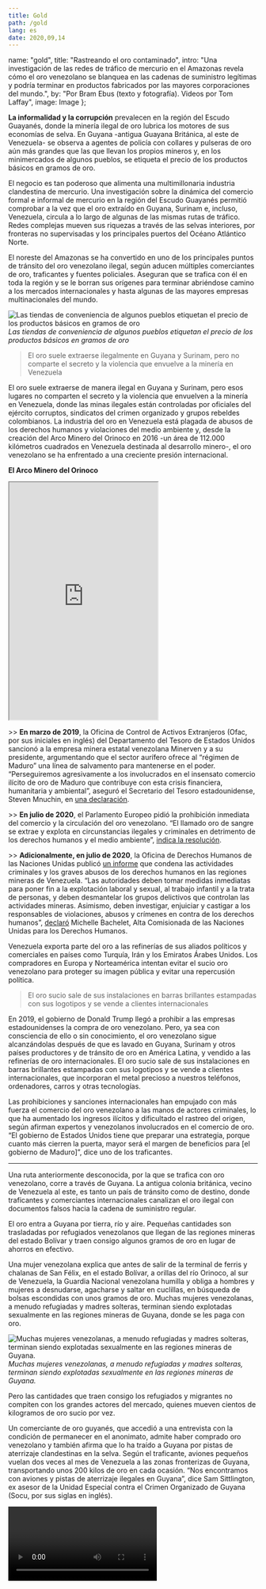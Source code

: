 ---
title: Gold
path: /gold
lang: es
date: 2020,09,14
---


  name: "gold",
  title: "Rastreando el oro contaminado",
  intro: "Una investigación de las redes de tráfico de mercurio en el Amazonas revela cómo el oro venezolano se blanquea en las cadenas de suministro legítimas y podría terminar en productos fabricados por las mayores corporaciones del mundo.",
  by: "Por Bram Ebus (texto y fotografía). Videos por Tom Laffay",
  image: Image
};

**La informalidad y la corrupción** prevalecen en la región del Escudo Guayanés, donde la minería ilegal de oro lubrica los motores de sus economías de selva. En Guyana -antigua Guayana Británica, al este de Venezuela- se observa a agentes de policía con collares y pulseras de oro aún más grandes que las que llevan los propios mineros y, en los minimercados de algunos pueblos, se etiqueta el precio de los productos básicos en gramos de oro.

El negocio es tan poderoso que alimenta una multimillonaria industria clandestina de mercurio. Una investigación sobre la dinámica del comercio formal e informal de mercurio en la región del Escudo Guayanés permitió comprobar a la vez que el oro extraído en Guyana, Surinam e, incluso, Venezuela, circula a lo largo de algunas de las mismas rutas de tráfico. Redes complejas mueven sus riquezas a través de las selvas interiores, por fronteras no supervisadas y los principales puertos del Océano Atlántico Norte.

El noreste del Amazonas se ha convertido en uno de los principales puntos de tránsito del oro venezolano ilegal, según aducen múltiples comerciantes de oro, traficantes y fuentes policiales. Aseguran que se trafica con él en toda la región y se le borran sus orígenes para terminar abriéndose camino a los mercados internacionales y hasta algunas de las mayores empresas multinacionales del mundo.


![Las tiendas de conveniencia de algunos pueblos etiquetan el precio de los productos básicos en gramos de oro](../../images/fotos/Guyana-35.jpg) *Las tiendas de conveniencia de algunos pueblos etiquetan el precio de los productos básicos en gramos de oro*

> El oro suele extraerse ilegalmente en Guyana y Surinam, pero no comparte el secreto y la violencia que envuelve a la minería en Venezuela

El oro suele extraerse de manera ilegal en Guyana y Surinam, pero esos lugares no comparten el secreto y la violencia que envuelven a la minería en Venezuela, donde las minas ilegales están controladas por oficiales del ejército corruptos, sindicatos del crimen organizado y grupos rebeldes colombianos. La industria del oro en Venezuela está plagada de abusos de los derechos humanos y violaciones del medio ambiente y, desde la creación del Arco Minero del Orinoco en 2016 -un área de 112.000 kilómetros cuadrados en Venezuela destinada al desarrollo minero-, el oro venezolano se ha enfrentado a una creciente presión internacional.

**El Arco Minero del Orinoco**
<iframe height="480" src="https://infoamazonia.org/pt/embed/?map_only=1&map_id=17448&width=960&height=480"></iframe>

\>\> **En marzo de 2019**, la Oficina de Control de Activos Extranjeros (Ofac, por sus iniciales en inglés) del Departamento del Tesoro de Estados Unidos sancionó a la empresa minera estatal venezolana Minerven y a su presidente, argumentando que el sector aurífero ofrece al “régimen de Maduro” una línea de salvamento para mantenerse en el poder. “Perseguiremos agresivamente a los involucrados en el insensato comercio ilícito de oro de Maduro que contribuye con esta crisis financiera, humanitaria y ambiental”, aseguró el Secretario del Tesoro estadounidense, Steven Mnuchin, en [una declaración](https://home.treasury.gov/news/press-releases/sm631).

\>\> **En julio de 2020**, el Parlamento Europeo pidió la prohibición inmediata del comercio y la circulación del oro venezolano. “El llamado oro de sangre se extrae y explota en circunstancias ilegales y criminales en detrimento de los derechos humanos y el medio ambiente”, [indica la resolución](https://www.europarl.europa.eu/doceo/document/TA-9-2020-0193_EN.html).

\>\> **Adicionalmente, en julio de 2020**, la Oficina de Derechos Humanos de las Naciones Unidas publicó [un informe](https://www.ohchr.org/EN/HRBodies/HRC/RegularSessions/Session44/Documents/A_HRC_44_54.pdf) que condena las actividades criminales y los graves abusos de los derechos humanos en las regiones mineras de Venezuela. “Las autoridades deben tomar medidas inmediatas para poner fin a la explotación laboral y sexual, al trabajo infantil y a la trata de personas, y deben desmantelar los grupos delictivos que controlan las actividades mineras. Asimismo, deben investigar, enjuiciar y castigar a los responsables de violaciones, abusos y crímenes en contra de los derechos humanos”, [declaró](https://news.un.org/en/story/2020/07/1068391) Michelle Bachelet, Alta Comisionada de las Naciones Unidas para los Derechos Humanos.

Venezuela exporta parte del oro a las refinerías de sus aliados políticos y comerciales en países como Turquía, Irán y los Emiratos Árabes Unidos. Los compradores en Europa y Norteamérica intentan evitar el sucio oro venezolano para proteger su imagen pública y evitar una repercusión política.

> El oro sucio sale de sus instalaciones en barras brillantes estampadas con sus logotipos y se vende a clientes internacionales

En 2019, el gobierno de Donald Trump llegó a prohibir a las empresas estadounidenses la compra de oro venezolano. Pero, ya sea con consciencia de ello o sin conocimiento, el oro venezolano sigue alcanzándolas después de que es lavado en Guyana, Surinam y otros países productores y de tránsito de oro en América Latina, y vendido a las refinerías de oro internacionales. El oro sucio sale de sus instalaciones en barras brillantes estampadas con sus logotipos y se vende a clientes internacionales, que incorporan el metal precioso a nuestros teléfonos, ordenadores, carros y otras tecnologías.

Las prohibiciones y sanciones internacionales han empujado con más fuerza el comercio del oro venezolano a las manos de actores criminales, lo que ha aumentado los ingresos ilícitos y dificultado el rastreo del origen, según afirman expertos y venezolanos involucrados en el comercio de oro. “El gobierno de Estados Unidos tiene que preparar una estrategia, porque cuanto más cierren la puerta, mayor será el margen de beneficios para [el gobierno de Maduro]”, dice uno de los traficantes.

---

Una ruta anteriormente desconocida, por la que se trafica con oro venezolano, corre a través de Guyana. La antigua colonia británica, vecino de Venezuela al este, es tanto un país de tránsito como de destino, donde traficantes y comerciantes internacionales canalizan el oro ilegal con documentos falsos hacia la cadena de suministro regular.

El oro entra a Guyana por tierra, río y aire. Pequeñas cantidades son trasladadas por refugiados venezolanos que llegan de las regiones mineras del estado Bolívar y traen consigo algunos gramos de oro en lugar de ahorros en efectivo.

Una mujer venezolana explica que antes de salir de la terminal de ferris y chalanas de San Félix, en el estado Bolívar, a orillas del río Orinoco, al sur de Venezuela, la Guardia Nacional venezolana humilla y obliga a hombres y mujeres a desnudarse, agacharse y saltar en cuclillas, en búsqueda de bolsas escondidas con unos gramos de oro. Muchas mujeres venezolanas, a menudo refugiadas y madres solteras, terminan siendo explotadas sexualmente en las regiones mineras de Guyana, donde se les paga con oro.

![Muchas mujeres venezolanas, a menudo refugiadas y madres solteras, terminan siendo explotadas sexualmente en las regiones mineras de Guyana.](../../images/fotos/Guyana-51.jpg) *Muchas mujeres venezolanas, a menudo refugiadas y madres solteras, terminan siendo explotadas sexualmente en las regiones mineras de Guyana.*

Pero las cantidades que traen consigo los refugiados y migrantes no compiten con los grandes actores del mercado, quienes mueven cientos de kilogramos de oro sucio por vez.

Un comerciante de oro guyanés, que accedió a una entrevista con la condición de permanecer en el anonimato, admite haber comprado oro venezolano y también afirma que lo ha traído a Guyana por pistas de aterrizaje clandestinas en la selva. Según el traficante, aviones pequeños vuelan dos veces al mes de Venezuela a las zonas fronterizas de Guyana, transportando unos 200 kilos de oro en cada ocasión. “Nos encontramos con aviones y pistas de aterrizaje ilegales en Guyana”, dice Sam Sittlington, ex asesor de la Unidad Especial contra el Crimen Organizado de Guyana (Socu, por sus siglas en inglés).

<Video url="https://youtube.com/embed/667YSC2CFRc" />

Desde los inicios de la crisis económica y humanitaria en Venezuela en 2013, la hiperinflación en el país se ha disparado. Los comerciantes venezolanos que no disponen de efectivo ofrecen el oro a precios de descuento, a veces 40% por debajo de la tasa del mercado, con el fin de obtener divisas. “No hay  que hacer ningún papeleo con ese oro”, dice el comerciante de oro guyanés. “Están hambrientos de dólares, y por eso pueden permitirse dar 200 kilos a crédito”.

Los traficantes también llevan oro venezolano a Guyana a través de Brasil. El traficante guyanés afirma que, hasta hace poco, en Guyana se traficaban alrededor de diez kilos por semana a través de la frontera con Brasil por Lethem, en lo profundo de la selva en el alto río Esequibo, que luego enviaban en vuelos directos a Georgetown, la capital del país sobre la costa norte.

El dinero en efectivo se lleva a través de la frontera a Venezuela o a Brasil mediante transportistas ilegales, según afirman varias fuentes, incluyendo un oficial de inteligencia extranjero y un comerciante de oro de Guyana. Ambos solicitaron el anonimato para hablar libremente. Los transportistas ilegales de efectivo que cruzan de frontera a frontera llevan millones de dólares estadounidenses, libras esterlinas o euros, a la vez. “Incluso si la aduana incautara el dinero, lo devolvería a los transportistas ilegales en un par de días”, dice Sittlington.

> No hay ningún trámite con el oro”, dice el comerciante de oro guyanés

![Centenas de kilos por semana son traficados en Guyana a través de la ciudad fronteriza de Lethem.](../../images/fotos/IMG_3791.jpg) *Centenas de kilos por semana son traficados en Guyana a través de la ciudad fronteriza de Lethem.*

Los transportistas ilegales, a menudo jóvenes estudiantes de Boa Vista -ciudad del estado brasileño de Roraima-, traen dinero en efectivo a Brasil hasta tres veces por semana, según el oficial de inteligencia extranjero. “Utilizan muchachos muy jóvenes y les pagan 50 dólares por traerlo”, asegura.

Se desconoce la cantidad total de oro venezolano que circula por Guyana, pero es evidente que una parte termina en manos de algunos de los principales exportadores de oro de Guyana, de acuerdo a fuentes gubernamentales de alto rango, que hablaron para este reportaje con la condición de permanecer en el anonimato. Un especialista en minería, familiarizado con la llegada del oro venezolano a Guyana desde 2018, cree que todos los exportadores de oro de Guyana están involucrados. “No es difícil transportarlo de Venezuela a Georgetown”, dice.

> “Hemos recibido informes de que tenemos comerciantes que compran oro proveniente de Venezuela”

La Junta de Oro de Guyana, que supervisa el refinado y la exportación de oro en el país, es consciente de que el oro venezolano puede estar filtrándose en la cadena de suministros del país pero, hasta ahora, no ha podido ponerle freno. “Hemos recibido informes de que tenemos comerciantes que compran oro proveniente de Venezuela”, dice Eondrene Thompson, gerente general de la Junta de Oro de Guyana (GGB, por sus siglas en inglés). Advirtió que, sin embargo, la junta no tiene pruebas físicas que demuestren que el oro venezolano se trafica en Guyana.

<Gallery>

![It's not difficult to transport from Venezuela to Georgetown](../../images/fotos/Guyana-10.jpg) *It's not difficult to transport from Venezuela to Georgetown*

![](../../images/fotos/Guyana-27.jpg)

</Gallery>

Sin embargo, de acuerdo con Newell Dennison, comisionado de la Comisión de Geología y Minas de Guyana (GGMC, por sus siglas en inglés), las cantidades de oro extraído en Guyana difieren de la cantidad efectivamente declarada y comercializada. “La cantidad de oro que se declara a la GGB no se concilia fácilmente con la cantidad de oro que nuestros funcionarios de la GGMC determinan que se produce a partir de las operaciones in situ", dice. “Nos hemos encontrado con situaciones en las que la diferencia es alarmante”.

La producción de oro en las minas de menores dimensiones de Guyana se contrajo en el 2019, según múltiples fuentes, debido a problemas de acceso al combustible y a la reducción de las inversiones públicas en el sector. No obstante, las declaraciones de oro de los comerciantes y exportadores aumentaron en el 2019, lo que podría representar el oro procedente de minas ilegales de Guyana, o el oro traficado a través de Guyana desde otros países.

En los primeros cinco meses de 2020, los comerciantes de oro de Guyana declararon 940 kilos más que en el mismo período del 2019 -un aumento de casi 27% en medio de  la pandemia de la Covid-19-. La GGB también ha descubierto que los mineros registran las direcciones de los hoteles del interior de Guyana como el lugar de origen de donde supuestamente obtuvieron su oro, en vez de la dirección real de las minas.

<Sidenote side="left">
	Comerciantes de oro de Guyana declararon 940 kg más que en el mismo período del 2019 ―un aumento de casi el 27% durante la pandemia de la COVID-19
</Sidenote>

<iframe height="480" src="https://datawrapper.dwcdn.net/Dg0r7/2/"></iframe>

Fuentes del sector, incluidos comerciantes de oro, traficantes y organismos policiales, alegan que por lo menos dos de los exportadores de oro autorizados de Guyana, El Dorado Trading y Mohamed’s Trading, han comprado oro venezolano ilícito. El Dorado Trading exporta oro a Guardian International Gold Corp. en Canadá, Tony Goetz en Bélgica y Argor-Heraeus en Suiza. Mohamed’s Trading exporta a Zee Gold DMCC en los Emiratos Árabes Unidos.

Otras compañías, incluyendo varias multinacionales reconocidas, compran el oro directamente de estas refinerías. Argor-Heraeus, por ejemplo, vende su oro a Apple, Samsung, Microsoft, Phillip Morris, Ford y Tesla. Entre los clientes de Tony Goetz se encuentran Sony, Starbucks y Hewlett-Packard.

Fuentes familiarizadas con las prácticas de las empresas afirman que los mineros guyaneses que trabajan en Venezuela llevan el oro a Guyana y lo venden a El Dorado Trading y, en ocasiones, ambas empresas exportadoras compran oro directamente a delincuentes venezolanos, conocidos como malandros, en la frontera.

El Dorado Trading negó las acusaciones de que la empresa haya comprado oro venezolano, y Guardian International, Tony Goetz y Argor-Heraeus afirmaron que no tenían motivos para creer que El Dorado les hubiera vendido oro venezolano. "Nuestras propias normas y las normas legales en Suiza están entre las más estrictas del mundo y estamos absolutamente decididos a seguirlas", escribió el jefe de comunicaciones de Argos-Heraeus en un correo electrónico.

Mohamed's Trading no respondió a las solicitudes de comentarios.

Un traficante de oro venezolano alega que Mohamed’s Trading, propiedad de Nazar Mohamed, está comprando oro a líderes militares del régimen venezolano. “Mohamed, ese es quien manda allí [en Guyana]”, dice. “Él es quien está lanzando dólares a diestra y siniestra a esta gente”.

> “Desde allí, [el oro] sale ilegalmente hacia Guyana, lo entregan y traen dólares”

El traficante afirma que los militares le compran el oro a la guerrilla colombiana del Ejército de Liberación Nacional (ELN) cerca de una mina llamada Corre Gente, en el estado Bolívar, en Venezuela. “Allí hay una pista de aterrizaje”, afirma. “Desde allí, [el oro] sale ilegalmente hacia Guyana, lo entregan y traen dólares”.

Una fuente de un servicio de inteligencia extranjero afirma que Mohamed es el “principal protagonista” involucrado en el tráfico de bienes ilícitos de Venezuela a Guyana y luego al extranjero. “[Mohamed] está comprando oro venezolano; definitivamente es el mayor comprador, no hay duda. También está traficando cocaína y armas de fuego desde Venezuela”, explica el oficial de inteligencia extranjero, y añade que las armas se venden a clientes en Surinam y la cocaína sale a los mercados internacionales.

El traficante de oro también afirma que los líderes de Mohamed y El Dorado Trading tienen conocimiento de la relación de las empresas con el oro venezolano. “Están plenamente conscientes, porque tienen que dar el dinero por adelantado para la compra de moneda estadounidense en dólares de Guyana para pagar el oro y, a veces, ellos mismos mandan su valor por avión a través de la selva, hacia el interior”. La fuente afirmó haber vendido en una ocasión oro venezolano a El Dorado Trading.

<Video url="https://youtube.com/embed/lpQ-zLmw6pE" />

Los dirigentes de ambas empresas parecen estar conectados con las élites políticas de Guyana; ambos habrían aportado fondos tanto al actual partido gobernante como al anterior, y Mohamed habría donado un vehículo blindado al nuevo presidente, Irfaan Ali.

Tamesh Jagmohan, director de El Dorado Trading, sugirió que las acusaciones contra la empresa "emanan de personas con motivos ocultos": “No es raro en Guyana que ciertas agrupaciones privadas o públicas combinen esfuerzos para atacar a otras con fines competitivos, financieros o políticos", completa.

Independientemente de las acusaciones de contrabando de oro contra El Dorado Trading, el propio Jagmohan ha sido investigado por el la Oficina Federal de Investigaciones (FBI, por sus siglas en inglés) por contrabando de oro a Estados Unidos, y se sospecha que él y su compañía han lavado dinero para la organización terrorista libanesa Hezbollah. Jagmohan fue detenido en el aeropuerto de Miami en 2012 con 27 lingotes de oro que no declaró. Según una persona con conocimiento de la investigación, se le impuso una multa de 40.000 dólares y se le revocó la visa.

Según Sittlington, la Socu también ha descubierto que personas muy adornadas con joyas pasan oro de contrabando en vuelos a mercados de América del Norte, como Miami, y que las bolsas que contienen oro traspasan la seguridad del aeropuerto: "En otras palabras, hay corrupción en el aeropuerto", añade Sittlington. Según una fuente del gobierno, a finales de 2019, las autoridades detuvieron un envío de El Dorado de unos 125 kilogramos de oro listo para despegar hacia Barbados. El cargamento despertó sospechas después de que los funcionarios identificaron irregularidades con el sello y notaron que estaba previsto que saliera de un aeropuerto que no se utiliza para transportes oficiales de oro.

Parte del oro pasa por Surinam y luego se lleva a los Países Bajos, a veces en vuelos comerciales de KLM, antes de ser trasladado a Bélgica. KLM no pudo confirmar ni negar que había transportado oro en el pasado debido a la "naturaleza sensible de los envíos", pero añadió que en julio de 2019 decidió dejar de transportar oro venezolano.

Además de traficar con oro venezolano, los principales compradores de oro obtienen grandes beneficios utilizando para el dólar estadounidense un tipo de cambio diferente al de los bancos y el Estado, ganando unos pocos dólares por cada gramo de oro. También se gana más dinero a través de la evasión de impuestos. Los mineros venden su oro con un cargo por impuestos de 8,5 por ciento, que El Dorado Trading y Mohamed's Trading deben pagar al Estado. A menudo esto no sucede, y los impuestos pagados por los pequeños mineros se los quedan los mayores exportadores de oro de Guyana.

A pesar de que los funcionarios tienen conocimiento del tráfico y la evasión fiscal, no han podido ponerle fin. El oficial de inteligencia extranjera en Guyana se queja de que no se pueden construir casos legales debido a la profunda corrupción de las fuerzas del orden de Guyana. "La fuerza policial es parte del problema", dice, "no parte de la solución".

---

No todo el oro extraído o traficado en Guyana se vende directamente desde allí a refinerías internacionales. La anarquía y las fronteras sin supervisión del noreste de la cuenca amazónica permiten que gran parte de ese oro tenga todavía otra escala en lugares donde los impuestos son más bajos y donde se paga con divisas, como, por ejemplo, el vecino Surinam.

<Video url="https://youtube.com/embed/veX0nCa5ARQ" />

Sobre la ribera occidental del río Courantyne, que sirve de frontera entre Guyana y Surinam, se encuentra un pueblo pequeño llamado Corriverton. Desde allí, ferris transportan con frecuencia pasajeros y mercancía a través del río hasta Surinam, ofreciendo amplias oportunidades a los traficantes. Showtime (un seudónimo), comerciante ilegal de la localidad con trayectoria en la minería y el tráfico de oro, explica en pocas palabras cómo funcionan las economías de contrabando. “Todo lo que sé hacer es ir al interior, trabajar y llevar a casa el oro para mi familia”, dice Showtime. "Ahora me doy cuenta de que, si llevo ese oro a Surinam, voy a recibir el doble de dinero para mantener a mi familia. Así que voy a tratar de ser lo suficientemente creativo para llevar mi oro hasta allá”.

> "si llevo ese oro a Surinam, voy a recibir el doble de dinero para mantener a mi familia"

No es el único. “Se cree que, calculando por lo bajo, de 35% a 45% de nuestra producción de oro sale del país por contrabando, principalmente hacia Surinam”, dice Gabriel Lall, ex presidente de la GGB. “Y a eso le sumamos el supuesto oro venezolano que aparece [en Guyana]”.

Hasta hace poco, Surinam era el país más atractivo de la región para vender el metal precioso, con bajas tasas de regalías y ausencia de impuestos sobre el oro traído por los mineros de todo el Escudo Guayanés. Además, las tiendas de oro de Surinam solían pagar en dólares estadounidenses o euros, mientras que la mayoría de las tiendas de oro de Guyana, especialmente las más pequeñas, solo ofrecen la moneda local, el dólar guyanés.

A medida que el precio del metal se disparaba en los dos últimos años, las tiendas de oro brotaron como hongos por toda Paramaribo, la capital de Surinam, antigua Guayana Neerlandesa. Algunas tiendas de oro más pequeñas e independientes en el centro de la ciudad procesan uno o dos kilos al día y compran principalmente pequeñas cantidades a los mineros del interior. Sin embargo, hay participantes más grandes en el mercado. Uno de los mayores compradores de oro con licencia de exportación afirma que compra hasta 50 kilos por día a las tiendas de oro de toda la capital, un valor de mercado de más de tres millones de dólares.

<Gallery>

![A medida que el precio del oro se disparaba en los dos últimos años, las tiendas de oro aparecieron como hongos por toda Paramaribo..](../../images/fotos/DSC07015.jpg) *A medida que el precio del oro se disparaba en los dos últimos años, las tiendas de oro aparecieron como hongos por toda Paramaribo.*

![Alt](../../images/fotos/DSC07035.jpg)

![Alt](../../images/fotos/DSC07454.jpg)

![Alt](../../images/fotos/DSC07458.jpg)

![Alt](../../images/fotos/DSC07461.jpg)

![Alt](../../images/fotos/DSC07475.jpg)

</Gallery>

Ourominas es una de las mayores cadenas de compra de oro en Surinam, con múltiples tiendas en Paramaribo. Los compradores como Ourominas no están obligados a pedir a los vendedores ningún tipo de certificación o documentos de origen. En una de sus tiendas en Paramaribo, un empleado declaró que la empresa no exige ningún tipo de documentación para comprar oro y, por lo tanto, es imposible saber si fue extraído en el país o en el extranjero.

“Si es oro guyanés, tampoco lo sabemos”, dice el empleado. Por lo menos en otras diez tiendas de oro en Paramaribo ratificaron que no tenían ningún requisito ni proceso para averiguar de dónde proviene el oro, pero algunos empleados admitieron haber comprado con conocimiento oro de la vecina Guayana Francesa -al este-, de Guyana -al oeste-, e incluso de minas venezolanas.

Uno de los quemadores de una importante tienda de oro, cuyo trabajo es quemar el mercurio de las amalgamas de oro y mercurio que provienen de las minas, comentó que un venezolano entra una o dos veces al mes para despachar hasta 30 kilos de oro, pero se negó a dar más información. Un traficante de oro venezolano consultado para este informe afirma que los traficantes lavan el oro extraído ilegalmente de Venezuela, incorporándolo a la cadena de suministros legal de Surinam.

![Una importante tienda de oro, cuyo trabajo es quemar el mercurio de las amalgamas de oro y mercurio que provienen de las minas](../../images/fotos/DSC07464.jpg)

Algunas tiendas venden su oro al comerciante internacional de oro Kaloti Precious Metals, que tiene su refinería principal en Dubai, en Emiratos Árabes Unidos. Pero la multinacional también tiene una participación en la Casa de la Moneda de Kaloti Surinam (KMHS, por sus siglas en inglés).

La KMHS, inaugurada en 2015, funde y analiza el oro, y luego calcula las regalías que deben pagarse al gobierno de Surinam. Gran parte del oro proveniente de las pequeñas y medianas minas del interior de Surinam tiene que pasar por la KMHS, una empresa conjunta entre la refinería de Kaloti en Dubai, los comerciantes locales y el Estado de Surinam. Kaloti Precious Metals posee una participación mayoritaria en la operación, mientras que los comerciantes de Surinam poseen 30% y el Estado apenas 10%.

La KMHS nunca ha sido propietaria del metal precioso que entra por sus puertas, según su director, Ryan Tjon, pero sí monitorea a los compradores, y Tjon confirma que Kaloti Dubai es uno de los compradores de oro de Surinam. Kaloti consideró la construcción de esta industria en otros países de la región del Escudo Guayanés, pero finalmente eligió Surinam debido a su larga participación en la industria aurífera del país. La refinería de Kaloti en Dubai ha importado oro de Surinam desde la década de 1990.

La Casa de la Moneda debía convertir a Surinam en un “competitivo centro de comercio de lingotes de oro y un centro de excelencia para la industria de metales preciosos", [de acuerdo con Munir Kaloti](http://www.kalotipm.com/Media-Center-PressReleases-Details/7/KALOTI-OPENS-SURINAMES-FIRST-GOLD-REFINERY), presidente de Kaloti Precious Metals. La KMHS tiene una capacidad de procesamiento de 60.000 kilos de oro al año, un volumen mucho mayor que la producción anual de oro de Surinam. Su objetivo fue desde el inicio procesar el oro de todos los países del Escudo Guayanés, pero el gobierno no promovió la importación de oro de sus vecinos y el proyecto aún no ha generado ganancias.

En 2019, la KMHS procesó entre 15.000 y 20.000 kilos de oro, según Tjon. En teoría, esa es la mayoría del oro de Surinam que los doce exportadores del país compraron en operaciones de minería a pequeña escala o en las numerosas tiendas de oro del país. Pero, en la práctica, no hay garantías de que el oro que estos licenciatarios envían a la refinería antes de exportarlo realmente se extraiga en Surinam. “Sería muy difícil decir de dónde proviene”, declara Tjon.

La KMHS está en posición de rechazar oro si se presentan irregularidades, como, por ejemplo, si se mueven cantidades inusuales de oro a través de la Casa de la Moneda. Sin embargo, esto no ha sucedido en los tres años que Tjon ha dirigido la compañía. El director de la Casa de la Moneda es consciente de que el tráfico de oro es un problema, “pero nosotros, la agencia, no somos los que investigamos de dónde viene realmente el oro”, dice: “No somos un oficial de policía”. De acuerdo con Tjon, la refinería prefiere confiar en que los exportadores actúen con la debida diligencia. Si un exportador declara que es oro de Surinam, la KMHS lo acepta de buena fe.

> “No somos un oficial de policía”. De acuerdo con Tjon, la refinería más bien confía en que los exportadores actúen con la debida diligencia.

La falta de supervisión en todas las etapas, desde la tienda de oro más pequeña hasta la refinería con participación estatal, ha permitido a los traficantes lavar el oro, extraído ilegalmente, dentro de la cadena de suministros legal de Surinam. Pero una de las razones por las que es tan difícil para las autoridades tomar medidas drásticas contra el comercio ilícito es que, al igual que ocurre con el comercio de mercurio, las redes de tráfico de oro extraído ilegalmente están en continuo movimiento.

![Paramaribo. La capital de Surinam está sufriendo la crisis económica.](../../images/fotos/DSC07628.jpg) *Paramaribo. La capital de Surinam está sufriendo la crisis económica.*

La economía de Surinam se desplomó después de que el gobierno saliente de Desi Bouterse allanara en febrero el Banco Central y restringiera los tipos de cambio, lo que generó un pronunciado incremento de la inflación y llevó la economía al punto del colapso. Como consecuencia del desastre económico en curso, las monedas extranjeras comenzaron a ser escasas y el dólar de Surinam perdió rápidamente su valor.

Algunas tiendas de oro de Paramaribo ahora sólo pagan en moneda surinamesa, según un minero de oro local, o  cargan 10% de comisión por los pagos en dólares estadounidenses. En Surinam se aplica un tipo de cambio más caro para el euro o el dólar estadounidense, lo que hace que los precios del oro sean ahora más bajos, hasta 20% menos que el precio previo de mercado.

Otro comerciante afirma que esos cambios recientes han cambiado la dirección del comercio de oro de Surinam a través de la frontera. "El tráfico de oro se volvió atractivo de nuevo en Surinam", dice. "Pero ahora nuestro oro va a Guyana", dice otro comerciante, añadiendo que aquellos que son capaces de mover oro a través de la frontera hacia Guyana pueden ahorrar miles de dólares por kilogramo.

El nuevo gobierno de Surinam, liderado por el presidente Chan Santokhi, ex comisario de policía, ha prometido reformar el sector de minería de oro del país, pero el nuevo vicepresidente del país, Ronnie Brunswijk, es un antiguo líder del grupo rebelde de la selva y narcotraficante, y uno de los principales actores de la industria del oro de Surinam, quien dirige varias minas en el interior del país. Si bien no es inusual que las élites políticas tengan una participación en el sector de la minería de oro de Surinam, queda por ver si el país puede acabar con el mercado negro mientras los que se benefician de él están en el poder.

